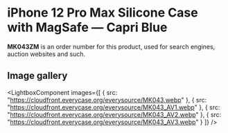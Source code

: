 
# iPhone 12 Pro Max Silicone Case with MagSafe — Capri Blue

<Callout type='info' emoji='👉🏻'>**MK043ZM** is an order number for this product, used for search engines, auction websites and such.</Callout>

## Image gallery

<LightboxComponent
    images={[
      {
        src: "https://cloudfront.everycase.org/everysource/MK043.webp"
      },
      {
        src: "https://cloudfront.everycase.org/everysource/MK043_AV1.webp"
      },
      {
        src: "https://cloudfront.everycase.org/everysource/MK043_AV2.webp"
      },
      {
        src: "https://cloudfront.everycase.org/everysource/MK043_AV3.webp"
      }
    ]}
  />
